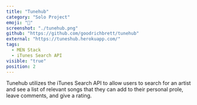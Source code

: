```yaml
---
title: "Tunehub"
category: "Solo Project"
emoji: "🎵"
screenshot: "./tunehub.png"
github: "https://github.com/goodrichbrett/tunehub"
external: "https://tuneshub.herokuapp.com/"
tags:
  - MEN Stack
  - iTunes Search API
visible: "true"
position: 2
---
```


Tunehub utilizes the iTunes Search API to allow users to search for an artist and see a list of relevant
songs that they can add to their personal prole, leave comments, and give a rating.

